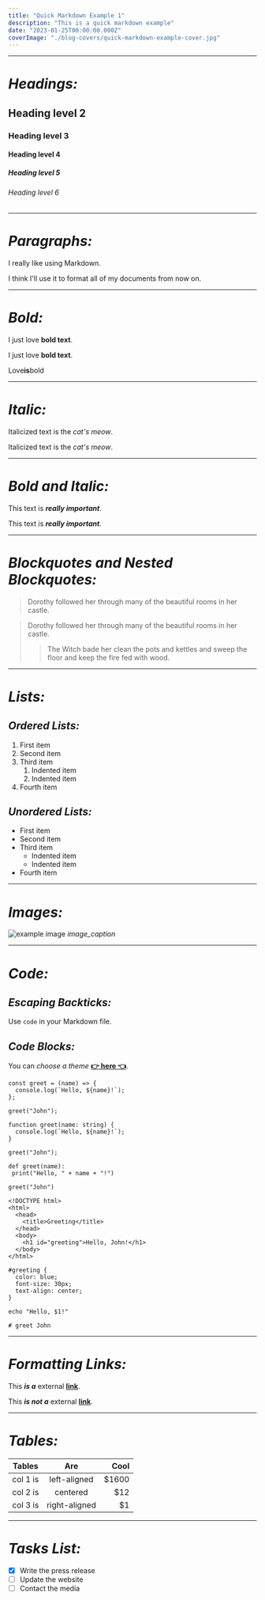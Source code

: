 ---
title: "Quick Markdown Example 1"
description: "This is a quick markdown example"
date: "2023-01-25T00:00:00.000Z"
coverImage: "./blog-covers/quick-markdown-example-cover.jpg"
---
---

# _Headings:_

## Heading level 2

### Heading level 3

#### Heading level 4

##### Heading level 5

###### Heading level 6

---

# _Paragraphs:_

I really like using Markdown.

I think I'll use it to format all of my documents from now on.

---

# _Bold:_

I just love **bold text**.

I just love __bold text__.

Love**is**bold

---

# _Italic:_

Italicized text is the *cat's meow*.

Italicized text is the _cat's meow_.

---

# _Bold and Italic:_

This text is ***really important***.

This text is ___really important___.

---

# _Blockquotes and Nested Blockquotes:_

> Dorothy followed her through many of the beautiful rooms in her castle.

> Dorothy followed her through many of the beautiful rooms in her castle.
>
>> The Witch bade her clean the pots and kettles and sweep the floor and keep the fire fed with wood.

---

# _Lists:_

## _Ordered Lists:_

1. First item
2. Second item
3. Third item
    1. Indented item
    2. Indented item
4. Fourth item

## _Unordered Lists:_

- First item
- Second item
- Third item
    - Indented item
    - Indented item
- Fourth item

---

# _Images:_

![example image](https://getuikit.com/v2/docs/images/placeholder_600x400.svg "An exemplary image")
*image_caption*

---

# _Code:_

## _Escaping Backticks:_

Use `code` in your Markdown file.

## _Code Blocks:_

You can _choose a theme_ [**👉 here 👈**](https://github.com/PrismJS/prism-themes).

```js:JavaScript {2}
const greet = (name) => {
  console.log(`Hello, ${name}!`);
};

greet("John");
```


```tsx:TypeScript_React
function greet(name: string) {
  console.log(`Hello, ${name}!`);
}

greet("John");
```


```py:Python
def greet(name):
 print("Hello, " + name + "!")

greet("John")
```


```html:HTML
<!DOCTYPE html>
<html>
  <head>
    <title>Greeting</title>
  </head>
  <body>
    <h1 id="greeting">Hello, John!</h1>
  </body>
</html>
```


```css:CSS
#greeting {
  color: blue;
  font-size: 30px;
  text-align: center;
}
```


```shell:Shell
echo "Hello, $1!"

# greet John
```

---

# _Formatting Links:_

This _**is a**_ external **[link](https://www.contentlayer.dev/)**.

This _**is not a**_ external **[link](#formatting-inks)**.

---

# _Tables:_

| Tables   |      Are      |  Cool |
|----------|:-------------:|------:|
| col 1 is |  left-aligned | $1600 |
| col 2 is |    centered   |   $12 |
| col 3 is | right-aligned |    $1 |

---

# _Tasks List:_

- [x] Write the press release
- [ ] Update the website
- [ ] Contact the media